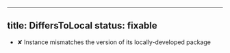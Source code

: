 
---
title: DiffersToLocal
status: fixable
---

- ✘ Instance mismatches the version of its locally-developed package
